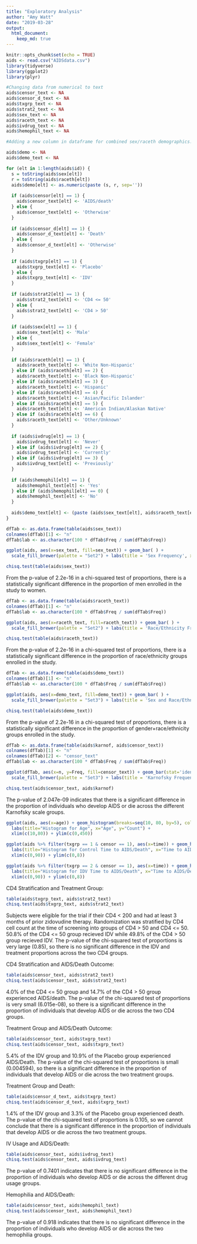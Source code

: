 ```yaml
---
title: "Exploratory Analysis"
author: "Amy Watt"
date: "2019-03-28"
output: 
  html_document: 
    keep_md: true
---
```


```r
knitr::opts_chunk$set(echo = TRUE)
aids <- read.csv("AIDSdata.csv")
library(tidyverse)
library(ggplot2)
library(plyr)
```

```r
#Changing data from numerical to text
aids$censor_text <- NA
aids$censor_d_text <- NA
aids$txgrp_text <- NA
aids$strat2_text <- NA
aids$sex_text <- NA
aids$raceth_text <- NA
aids$ivdrug_text <- NA
aids$hemophil_text <- NA

#Adding a new column in dataframe for combined sex/raceth demographics.

aids$demo <- NA
aids$demo_text <- NA
```

```r
for (elt in 1:length(aids$id)) {
  s = toString(aids$sex[elt])
  r = toString(aids$raceth[elt])
  aids$demo[elt] <- as.numeric(paste (s, r, sep=''))
  
  if (aids$censor[elt] == 1) {
    aids$censor_text[elt] <- 'AIDS/death'
  } else {
    aids$censor_text[elt] <- 'Otherwise'
  }
  
  if (aids$censor_d[elt] == 1) {
    aids$censor_d_text[elt] <- 'Death'
  } else {
    aids$censor_d_text[elt] <- 'Otherwise'
  }
  
  if (aids$txgrp[elt] == 1) {
    aids$txgrp_text[elt] <- 'Placebo'
  } else {
    aids$txgrp_text[elt] <- 'IDV'
  }
  
  if (aids$strat2[elt] == 1) {
    aids$strat2_text[elt] <- 'CD4 <= 50'
  } else {
    aids$strat2_text[elt] <- 'CD4 > 50'
  }
  
  if (aids$sex[elt] == 1) {
    aids$sex_text[elt] <- 'Male'
  } else {
    aids$sex_text[elt] <- 'Female'
  }
  
  if (aids$raceth[elt] == 1) {
    aids$raceth_text[elt] <- 'White Non-Hispanic'
  } else if (aids$raceth[elt] == 2) {
    aids$raceth_text[elt] <- 'Black Non-Hispanic'
  } else if (aids$raceth[elt] == 3) {
    aids$raceth_text[elt] <- 'Hispanic'
  } else if (aids$raceth[elt] == 4) {
    aids$raceth_text[elt] <- 'Asian/Pacific Islander'
  } else if (aids$raceth[elt] == 5) {
    aids$raceth_text[elt] <- 'American Indian/Alaskan Native'
  } else if (aids$raceth[elt] == 6) {
    aids$raceth_text[elt] <- 'Other/Unknown'
  }
  
  if (aids$ivdrug[elt] == 1) {
    aids$ivdrug_text[elt] <- 'Never'
  } else if (aids$ivdrug[elt] == 2) {
    aids$ivdrug_text[elt] <- 'Currently'
  } else if (aids$ivdrug[elt] == 3) {
    aids$ivdrug_text[elt] <- 'Previously'
  }
  
  if (aids$hemophil[elt] == 1) {
    aids$hemophil_text[elt] <- 'Yes'
  } else if (aids$hemophil[elt] == 0) {
    aids$hemophil_text[elt] <- 'No'
  }
  
  aids$demo_text[elt] <- (paste (aids$sex_text[elt], aids$raceth_text[elt], sep=', '))
}
```  

```r
dfTab <- as.data.frame(table(aids$sex_text))
colnames(dfTab)[1] <- "n"
dfTab$lab <- as.character(100 * dfTab$Freq / sum(dfTab$Freq))

ggplot(aids, aes(x=sex_text, fill=sex_text)) + geom_bar( ) +
  scale_fill_brewer(palette = "Set2") + labs(title = 'Sex Frequency', x = "Sex", y = "Count") + theme(legend.position = "none") + geom_text(data=dfTab, aes(n, Freq, label = Freq), vjust=-0.3, inherit.aes = FALSE)

chisq.test(table(aids$sex_text))
```
From the p-value of 2.2e-16 in a chi-squared test of proportions, there is a statistically significant difference in the proportion of men enrolled in the study to women.


```r
dfTab <- as.data.frame(table(aids$raceth_text))
colnames(dfTab)[1] <- "n"
dfTab$lab <- as.character(100 * dfTab$Freq / sum(dfTab$Freq))

ggplot(aids, aes(x=raceth_text, fill=raceth_text)) + geom_bar( ) +
  scale_fill_brewer(palette = "Set2") + labs(title = 'Race/Ethnicity Frequency', x = "Race/Ethnicity", y = "Count") +  theme(legend.position = "none") + theme(axis.text.x = element_text(angle = 90, hjust = 1)) + geom_text(data=dfTab, aes(n, Freq, label = Freq), vjust=-0.3, inherit.aes = FALSE)

chisq.test(table(aids$raceth_text))
```
From the p-value of 2.2e-16 in a chi-squared test of proportions, there is a statistically significant difference in the proportion of race/ethnicity groups enrolled in the study.

```r
dfTab <- as.data.frame(table(aids$demo_text))
colnames(dfTab)[1] <- "n"
dfTab$lab <- as.character(100 * dfTab$Freq / sum(dfTab$Freq))

ggplot(aids, aes(x=demo_text, fill=demo_text)) + geom_bar( ) +
  scale_fill_brewer(palette = "Set3") + labs(title = 'Sex and Race/Ethnicity Demographics', x = "Demographics", y = "Count") + theme(axis.text.x = element_text(angle = 90, hjust = 1)) + theme(legend.position = "none") + geom_text(data=dfTab, aes(n, Freq, label = Freq), vjust=-0.3, inherit.aes = FALSE)

chisq.test(table(aids$demo_text))
```
From the p-value of 2.2e-16 in a chi-squared test of proportions, there is a statistically significant difference in the proportion of gender+race/ethnicity groups enrolled in the study.


```r
dfTab <- as.data.frame(table(aids$karnof, aids$censor_text))
colnames(dfTab)[1] <- "n"
colnames(dfTab)[2] <- "censor_text"
dfTab$lab <- as.character(100 * dfTab$Freq / sum(dfTab$Freq))

ggplot(dfTab, aes(x=n, y=Freq, fill=censor_text)) + geom_bar(stat='identity') +
  scale_fill_brewer(palette = "Set3") + labs(title = 'Karnofsky Frequency', x = "Karnofsky Scale", y = "Count") +  theme(legend.position = "right") +  theme(legend.title=element_blank()) + geom_text(aes(x=dfTab$n, y=dfTab$Freq, label=dfTab$Freq), position = position_stack(vjust = 0.5))

chisq.test(aids$censor_text, aids$karnof)
```

The p-value of 2.047e-09 indicates that there is a significant difference in the proportion of individuals who develop AIDS or die across the different Karnofsky scale groups.

```r
ggplot(aids, aes(x=age)) + geom_histogram(breaks=seq(10, 80, by=5), col='black', fill='turquoise') + 
  labs(title="Histogram for Age", x="Age", y="Count") + 
  xlim(c(10,80)) + ylim(c(0,450))
```


```r
ggplot(aids %>% filter(txgrp == 1 & censor == 1), aes(x=time)) + geom_histogram(breaks=seq(10, 80, by=5), col='black', fill='turquoise') + 
  labs(title="Histogram for Control Time to AIDS/Death", x="Time to AIDS/Death", y="Count") + 
  xlim(c(0,90)) + ylim(c(0,8))

ggplot(aids %>% filter(txgrp == 2 & censor == 1), aes(x=time)) + geom_histogram(breaks=seq(10, 80, by=5), col='black', fill='turquoise') + 
  labs(title="Histogram for IDV Time to AIDS/Death", x="Time to AIDS/Death", y="Count") + 
  xlim(c(0,90)) + ylim(c(0,8))
```

CD4 Stratification and Treatment Group:
```r
table(aids$txgrp_text, aids$strat2_text)
chisq.test(aids$txgrp_text, aids$strat2_text)
```
Subjects were eligible for the trial if their CD4 < 200 and had at least 3 months of prior zidovudine therapy. Randomization was stratified by CD4 cell count at the time of screening into groups of CD4 > 50 and CD4 <= 50. 50.8% of the CD4 <= 50 group recieved IDV while 49.8% of the CD4 > 50 group recieved IDV. The p-value of the chi-squared test of proportions  is very large (0.85), so there is no significant difference in the IDV and treatment proportions across the two CD4 groups.



CD4 Stratification and AIDS/Death Outcome: 
```r
table(aids$censor_text, aids$strat2_text)
chisq.test(aids$censor_text, aids$strat2_text)
```
4.0% of the CD4 <= 50 group and  14.7% of the CD4 > 50 group experienced AIDS/death. The p-value of the chi-squared test of proportions  is very small (6.015e-08), so there is a significant difference in the proportion of individuals that develop AIDS or die across the two CD4 groups.



Treatment Group and AIDS/Death Outcome:
```r
table(aids$censor_text, aids$txgrp_text)
chisq.test(aids$censor_text, aids$txgrp_text)
```
5.4% of the IDV group and 10.9% of the Placebo group experienced AIDS/Death. The p-value of the chi-squared test of proportions  is  small (0.004594), so there is a significant difference in the proportion of individuals that develop AIDS or die across the two treatment groups.


Treatment Group and Death: 
```r
table(aids$censor_d_text, aids$txgrp_text)
chisq.test(aids$censor_d_text, aids$txgrp_text)
```
1.4% of the IDV group and 3.3% of the Placebo group experienced death. The p-value of the chi-squared test of proportions  is  0.105, so we cannot conclude that there is a significant difference in the proportion of individuals that develop AIDS or die across the two treatment groups.


IV Usage and AIDS/Death:
```r
table(aids$censor_text, aids$ivdrug_text)
chisq.test(aids$censor_text, aids$ivdrug_text)
```
The p-value of 0.7401 indicates that there is no significant difference in the proportion of individuals who develop AIDS or die across the different drug usage groups. 


Hemophilia and AIDS/Death: 
```r
table(aids$censor_text, aids$hemophil_text)
chisq.test(aids$censor_text, aids$hemophil_text)
```
The p-value of 0.918 indicates that there is no significant difference in the proportion of individuals who develop AIDS or die across the two hemophilia groups. 

